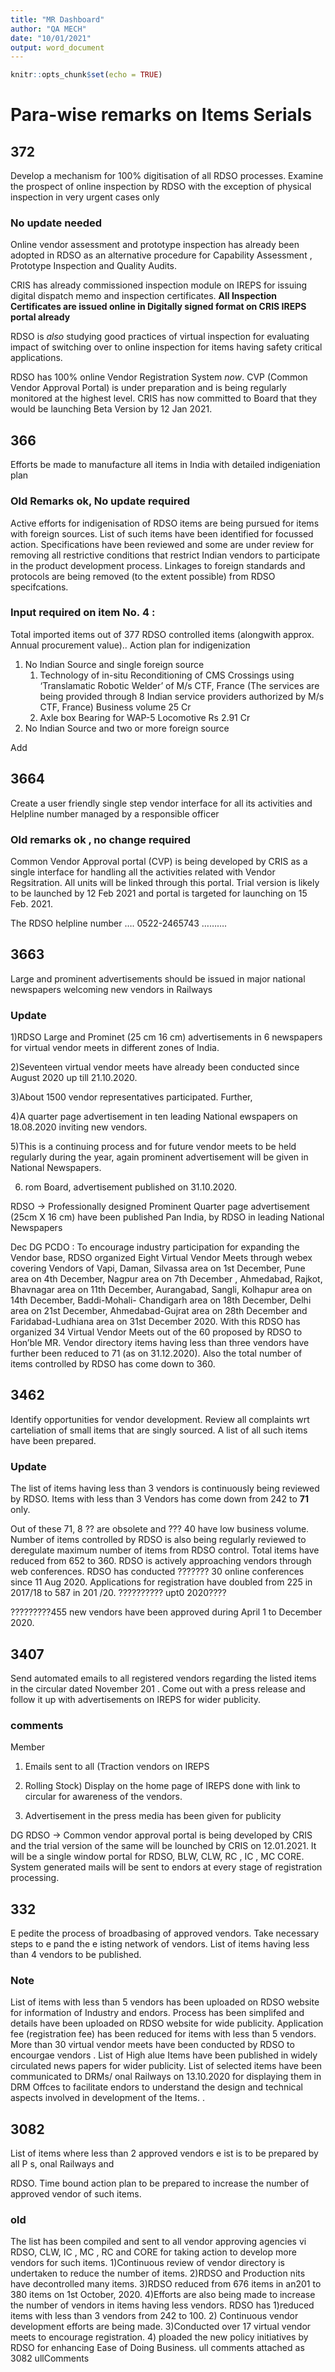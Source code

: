 ```yaml
---
title: "MR Dashboard"
author: "QA MECH"
date: "10/01/2021"
output: word_document
---
```


```r
knitr::opts_chunk$set(echo = TRUE)
```

# Para-wise remarks on Items Serials

## 372

Develop a mechanism for 100% digitisation of all RDSO processes.
Examine the prospect of online inspection by RDSO with the exception of physical inspection in very urgent cases only


### No update needed

Online vendor assessment and prototype inspection has already been adopted in RDSO as an alternative procedure for Capability Assessment , Prototype Inspection and Quality Audits.

CRIS has already commissioned inspection module on IREPS for issuing digital dispatch memo and inspection certificates.
**All Inspection Certificates are issued online in Digitally signed format on CRIS IREPS portal already**

RDSO is *also* studying good practices of virtual inspection for evaluating impact of switching over to
online inspection for items having safety critical applications. 

RDSO has 100% online  Vendor Registration System *now*.
CVP (Common Vendor Approval Portal) is under preparation and is being regularly
monitored at the highest level. CRIS has now committed to Board that they would be launching
Beta Version by 12 Jan 2021.



## 366  

Efforts be made to manufacture all items in India with detailed indigeniation plan


###  Old Remarks ok, No update required
Active efforts for indigenisation of RDSO items are being pursued for items with
foreign sources. List of such items have been identified for focussed action.
Specifications have been reviewed and some are under review for removing all
restrictive conditions that restrict Indian vendors to participate in the product
development process. 
Linkages to foreign standards and protocols are being removed (to the extent possible) from RDSO specifcations.

### Input required on item No. 4 : 
Total imported items out of 377 RDSO controlled items (alongwith approx. Annual procurement value).. Action plan for indigenization


1. No Indian Source and single foreign source
    1. Technology of  in-situ Reconditioning of CMS Crossings using ‘Translamatic Robotic Welder’ of M/s CTF, France (The services are being provided through 8 Indian service providers authorized by M/s CTF, France) Business volume 25 Cr
    2. Axle box Bearing for WAP-5 Locomotive Rs 2.91 Cr

2. No Indian Source and two or more foreign source



Add










## 3664

Create a user friendly single step vendor interface for all its activities and Helpline number managed by a responsible officer

### Old remarks ok , no change required

Common  Vendor Approval portal (CVP) is being developed by CRIS as a single interface for handling all the activities related
with Vendor Regsitration. All units will be linked through this portal. Trial version is likely to be launched by 12 Feb 2021 and portal is targeted for launching on 15 Feb. 2021.

The RDSO helpline number .... 0522-2465743 ..........


## 3663
Large and prominent advertisements should be issued in major national newspapers welcoming new vendors in Railways 

### Update

1)RDSO Large and Prominet (25 cm 16 cm) advertisements in  6 newspapers for virtual vendor meets in different  zones of
India. 

2)Seventeen  virtual vendor meets have already been conducted since August 2020 up till 21.10.2020. 

3)About 1500 vendor representatives participated.  Further, 

4)A quarter page advertisement in ten leading National ewspapers on 18.08.2020 inviting new vendors.

5)This is a continuing process and for future vendor meets to be held regularly during the year, again prominent advertisement will be given in National Newspapers. 

6) rom Board, advertisement published on 31.10.2020.

RDSO -> Professionally designed Prominent Quarter page advertisement (25cm X 16 cm) have been published Pan India, by RDSO in leading National  Newspapers


Dec DG PCDO : To encourage industry participation for expanding the Vendor base, RDSO organized Eight Virtual Vendor Meets through webex covering Vendors of Vapi, Daman, Silvassa area on 1st December, Pune area on 4th December, Nagpur area on 7th December , Ahmedabad, Rajkot, Bhavnagar area on 11th December, Aurangabad, Sangli, Kolhapur area on 14th December, Baddi-Mohali- Chandigarh area on 18th December, Delhi area on 21st December, Ahmedabad-Gujrat area on 28th December and Faridabad-Ludhiana area on 31st December 2020. With this RDSO has organized 34 Virtual Vendor Meets out of the 60 proposed by RDSO to Hon’ble MR. Vendor directory items having less than three vendors have further been reduced to 71 (as on 31.12.2020). Also the total number of items controlled by RDSO has come down to 360.



## 3462

Identify opportunities for vendor development. Review all complaints wrt carteliation of small  items that are singly
sourced. A list of all such items have been prepared.

### Update

The list of items having less than 3 vendors is continuously being reviewed by RDSO.
Items with less than 3 Vendors has come down from 242 to **71** only. 

Out of these 71, 8 ?? are obsolete and ??? 40 have low business volume.  Number of items controlled by RDSO is also being
regularly reviewed to deregulate maximum number of items from RDSO control.
Total items have reduced from 652 to 360. RDSO is actively approaching vendors through web conferences. 
RDSO has conducted ??????? 30 online conferences since 11 Aug 2020.
Applications for registration have doubled from 225 in 2017/18 to 587 in 201 /20. 
?????????? upt0 2020????

?????????455 new vendors have been approved during April 1 to  December 2020.


## 3407
Send automated emails to all
registered vendors regarding the listed
items in the circular
dated  November
201 . Come out with
a press release and
follow it up with
advertisements on
IREPS for wider
publicity.

### comments
Member

1.  Emails sent to all (Traction
vendors on IREPS 

2. Rolling Stock)
Display on the home
page of IREPS done
with link to circular
for awareness of the
vendors. 
3. Advertisement in the
press media has been given for
publicity 

DG RDSO -> Common vendor approval portal is
being developed by
CRIS and the trial
version of the same
will be lounched by
CRIS on 12.01.2021. It
will be a single window
portal for RDSO, BLW,
CLW, RC , IC , MC
CORE. System
generated mails will be
sent to  endors at
every stage of
registration
processing.


## 332

E pedite the process
of broadbasing of
approved vendors.
Take necessary
steps to e pand the
e isting network of
vendors. List of
items having less
than 4 vendors to be
published.


### Note
List of items with
less than 5 vendors
has been uploaded
on RDSO website for
information of
Industry and
endors. Process
has been simplifed
and details have
been uploaded on
RDSO website for
wide publicity.
Application fee
(registration fee) has
been reduced for
items with less than
5 vendors. More than
30 virtual vendor
meets have been
conducted by RDSO
to encourgae
vendors . List of High
alue Items have
been published in
widely circulated
news papers for
wider publicity. List
of selected items
have been
communicated to
DRMs/ onal
Railways on
13.10.2020 for
displaying them in
DRM Offces to
facilitate  endors to
understand the
design and technical
aspects involved in
development of the
Items. .




## 3082
List of items where
less than 2 approved
vendors e ist is to be
prepared by all P s,
onal Railways and

RDSO. Time bound
action plan to be
prepared to increase
the number of
approved vendor of
such items.

### old
The list has been
compiled and sent to
all vendor approving
agencies vi  RDSO,
CLW, IC , MC , RC 
and CORE for taking
action to develop
more vendors for
such items.
1)Continuous review
of vendor directory is
undertaken to reduce
the number of items.
2)RDSO and
Production  nits
have decontrolled
many items. 3)RDSO
reduced from 676
items in  an201  to
380 items on 1st
October, 2020.
4)Efforts are also
being made to
increase the number
of vendors in items
having less vendors.
RDSO has 1)reduced
items with less than
3 vendors from 242
to 100. 2)
Continuous vendor
development efforts
are being made.
3)Conducted over 17
virtual vendor meets
to encourage
registration. 4)
ploaded the new
policy initiatives by
RDSO for enhancing
Ease of Doing
Business.  ull
comments attached
as 3082 ullComments

